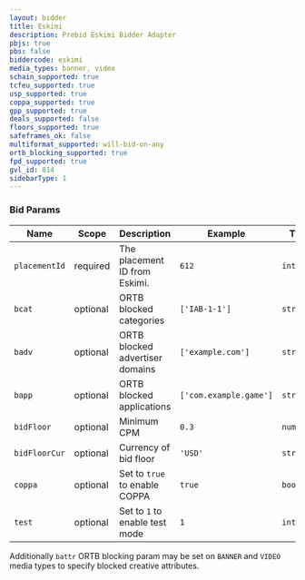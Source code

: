```yaml
---
layout: bidder
title: Eskimi
description: Prebid Eskimi Bidder Adapter
pbjs: true
pbs: false
biddercode: eskimi
media_types: banner, video
schain_supported: true
tcfeu_supported: true
usp_supported: true
coppa_supported: true
gpp_supported: true
deals_supported: false
floors_supported: true
safeframes_ok: false
multiformat_supported: will-bid-on-any
ortb_blocking_supported: true
fpd_supported: true
gvl_id: 814
sidebarType: 1
---
```


### Bid Params



| Name              | Scope    | Description                     | Example                | Type      |
|-------------------|----------|---------------------------------|------------------------|-----------|
| `placementId`     | required | The placement ID from Eskimi.   | `612`                  | `integer` |
| `bcat`            | optional | ORTB blocked categories         | `['IAB-1-1']`          | `string[]`|
| `badv`            | optional | ORTB blocked advertiser domains | `['example.com']`      | `string[]`|
| `bapp`            | optional | ORTB blocked applications       | `['com.example.game']` | `string[]`|
| `bidFloor`        | optional | Minimum CPM                   | `0.3`                | `number` |
| `bidFloorCur`     | optional | Currency of bid floor         | `'USD'`              | `string` |
| `coppa`           | optional | Set to `true` to enable COPPA  | `true`               | `boolean` |
| `test`            | optional | Set to `1` to enable test mode | `1`                  | `integer` |

Additionally `battr` ORTB blocking param may be set on `BANNER` and `VIDEO` media types to specify blocked creative
attributes.

